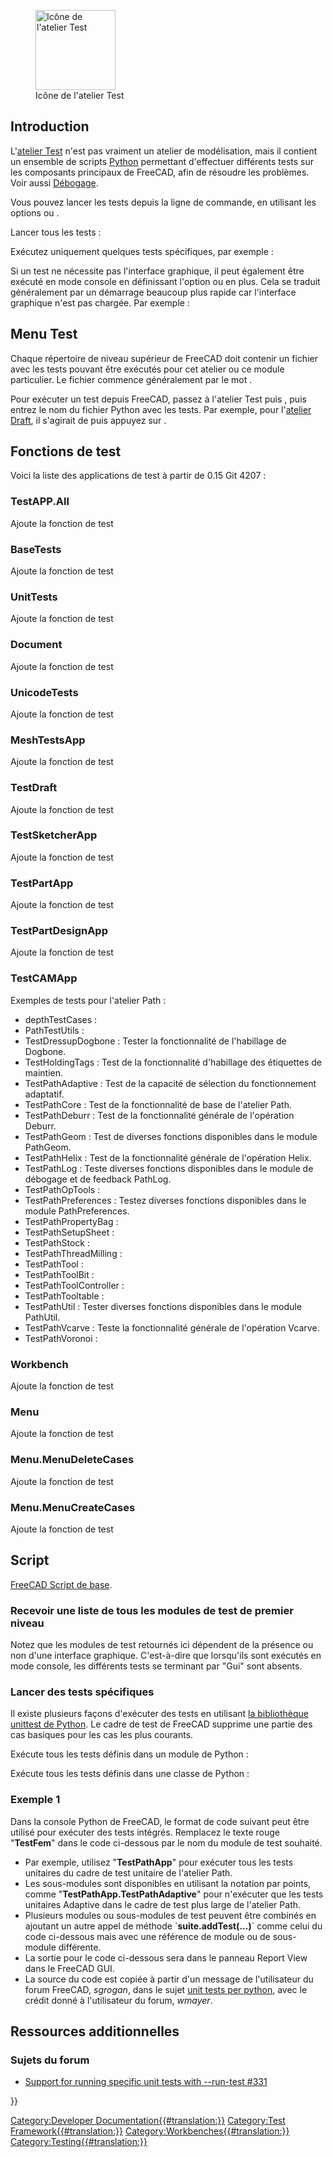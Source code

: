 <languages/>

{{Docnav/fr
|[[Debugging/fr|Débogage]]
|[[FreeCAD_Build_Tool/fr|Outil build de FreeCAD]]
}}

[[Image:Workbench_Test.svg|thumb|128px|Icône de l'atelier Test]]

{{TOCright}}

== Introduction ==

L'[[Testing/fr|atelier Test]] n'est pas vraiment un atelier de modélisation, mais il contient un ensemble de scripts [[Python/fr|Python]] permettant d'effectuer différents tests sur les composants principaux de FreeCAD, afin de résoudre les problèmes. Voir aussi [[Debugging/fr|Débogage]].

Vous pouvez lancer les tests depuis la ligne de commande, en utilisant les options {{incode|-t}} ou {{incode|--run-test}}.

Lancer tous les tests :

{{Code|code=
freecad --run-test 0
}}

Exécutez uniquement quelques tests spécifiques, par exemple :

{{Code|code=
freecad -t TestDraft
}}

Si un test ne nécessite pas l'interface graphique, il peut également être exécuté en mode console en définissant l'option {{incode|-c}} ou {{incode|--console}} en plus. Cela se traduit généralement par un démarrage beaucoup plus rapide car l'interface graphique n'est pas chargée. Par exemple :

{{Code|code=
freecad -c -t TestPartDesignApp
}}

<span id="Test_menu"></span>
== Menu Test ==

Chaque répertoire de niveau supérieur de FreeCAD doit contenir un fichier avec les tests pouvant être exécutés pour cet atelier ou ce module particulier. Le fichier commence généralement par le mot {{incode|Test}}.

Pour exécuter un test depuis FreeCAD, passez à l'atelier Test puis {{MenuCommand|Commandes de test → TestToolsGui → Autotest → Sélectionnez le nom du test}}, puis entrez le nom du fichier Python avec les tests. Par exemple, pour l'[[Draft Workbench/fr|atelier Draft]], il s'agirait de {{MenuCommand|TestDraft}} puis appuyez sur {{Button|Start}}.

<span id="Test_functions"></span>
== Fonctions de test ==

Voici la liste des applications de test à partir de 0.15 Git 4207 :

=== TestAPP.All ===

Ajoute la fonction de test

=== BaseTests ===

Ajoute la fonction de test

=== UnitTests ===

Ajoute la fonction de test

=== Document ===

Ajoute la fonction de test

=== UnicodeTests ===

Ajoute la fonction de test

=== MeshTestsApp ===

Ajoute la fonction de test

=== TestDraft ===

Ajoute la fonction de test

=== TestSketcherApp ===

Ajoute la fonction de test

=== TestPartApp ===

Ajoute la fonction de test

=== TestPartDesignApp ===

Ajoute la fonction de test

=== TestCAMApp ===

Exemples de tests pour l'atelier Path :
* depthTestCases : 
* PathTestUtils : 
* TestDressupDogbone : Tester la fonctionnalité de l'habillage de Dogbone.
* TestHoldingTags : Test de la fonctionnalité d'habillage des étiquettes de maintien.
* TestPathAdaptive : Test de la capacité de sélection du fonctionnement adaptatif.
* TestPathCore : Test de la fonctionnalité de base de l'atelier Path.
* TestPathDeburr : Test de la fonctionnalité générale de l'opération Deburr.
* TestPathGeom : Test de diverses fonctions disponibles dans le module PathGeom.
* TestPathHelix : Test de la fonctionnalité générale de l'opération Helix.
* TestPathLog : Teste diverses fonctions disponibles dans le module de débogage et de feedback PathLog.
* TestPathOpTools : 
* TestPathPreferences : Testez diverses fonctions disponibles dans le module PathPreferences.
* TestPathPropertyBag : 
* TestPathSetupSheet : 
* TestPathStock : 
* TestPathThreadMilling : 
* TestPathTool : 
* TestPathToolBit : 
* TestPathToolController : 
* TestPathTooltable : 
* TestPathUtil : Tester diverses fonctions disponibles dans le module PathUtil.
* TestPathVcarve : Teste la fonctionnalité générale de l'opération Vcarve.
* TestPathVoronoi :

=== Workbench ===

Ajoute la fonction de test

=== Menu ===

Ajoute la fonction de test

=== Menu.MenuDeleteCases ===

Ajoute la fonction de test

=== Menu.MenuCreateCases ===

Ajoute la fonction de test

<span id="Scripting"></span>
==Script==

{{Emphasis|Voir aussi:}} [[FreeCAD_Scripting_Basics/fr|FreeCAD Script de base]].

<span id="Get_a_list_of_all_top-level_test_modules"></span>
===Recevoir une liste de tous les modules de test de premier niveau===

{{Code|code=
FreeCAD.__unit_test__
}}

Notez que les modules de test retournés ici dépendent de la présence ou non d'une interface graphique. C'est-à-dire que lorsqu'ils sont exécutés en mode console, les différents tests se terminant par "Gui" sont absents.

<span id="Run_specific_tests"></span>
===Lancer des tests spécifiques===

Il existe plusieurs façons d'exécuter des tests en utilisant [https://docs.python.org/3/library/unittest.html la bibliothèque unittest de Python]. Le cadre de test de FreeCAD supprime une partie des cas basiques pour les cas les plus courants.

Exécute tous les tests définis dans un module de Python :
{{Code|code=
import Test, TestFemApp
Test.runTestsFromModule(TestFemApp)
}}

Exécute tous les tests définis dans une classe de Python :
{{Code|code=
import Test, femtest.app.test_solver_calculix
Test.runTestsFromClass(femtest.app.test_solver_calculix.TestSolverCalculix)
}}

<span id="Example_1"></span>
=== Exemple 1===

<div class="mw-translate-fuzzy">
Dans la console Python de FreeCAD, le format de code suivant peut être utilisé pour exécuter des tests intégrés. Remplacez le texte rouge "'''TestFem'''" dans le code ci-dessous par le nom du module de test souhaité.
* Par exemple, utilisez "'''TestPathApp'''" pour exécuter tous les tests unitaires du cadre de test unitaire de l'atelier Path.
* Les sous-modules sont disponibles en utilisant la notation par points, comme "'''TestPathApp.TestPathAdaptive'''" pour n'exécuter que les tests unitaires Adaptive dans le cadre de test plus large de l'atelier Path.
* Plusieurs modules ou sous-modules de test peuvent être combinés en ajoutant un autre appel de méthode `'''suite.addTest(...)'''` comme celui du code ci-dessous mais avec une référence de module ou de sous-module différente.
* La sortie pour le code ci-dessous sera dans le panneau Report View dans le FreeCAD GUI.
* La source du code est copiée à partir d'un message de l'utilisateur du forum FreeCAD, ''sgrogan'', dans le sujet [https://forum.freecadweb.org/viewtopic.php?style=3&p=153251#p153251 unit tests per python], avec le crédit donné à l'utilisateur du forum, ''wmayer''.
</div>

{{Code|code=
import unittest
suite = unittest.TestSuite()
suite.addTest(unittest.defaultTestLoader.loadTestsFromName("TestFem"))
r = unittest.TextTestRunner()
r.run(suite)
}}

<span id="Additional_Resources"></span>
==Ressources additionnelles==

<span id="Forum_Topics"></span>
===Sujets du forum===

<div class="mw-translate-fuzzy">
* [https://forum.freecadweb.org/viewtopic.php?style=3&f=27&t=18379 Support for running specific unit tests with --run-test #331]
</div>


{{Docnav/fr
|[[Debugging/fr|Débogage]]
|[[FreeCAD_Build_Tool/fr|Outil build de FreeCAD]]
}}

<!--T:21-->
{{Userdocnavi{{#translation:}}}}
[[Category:Developer Documentation{{#translation:}}]]
[[Category:Test Framework{{#translation:}}]]
[[Category:Workbenches{{#translation:}}]]
[[Category:Testing{{#translation:}}]]